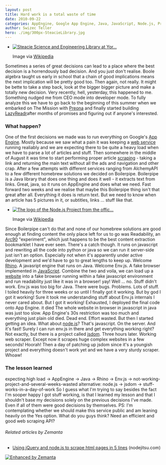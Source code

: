 ```yaml
---
layout: post
title: Hard work is a total waste of time
date: 2010-09-22
categories: AppEngine, Google App Engine, Java, JavaScript, Node.js, Programming
author: Swizec Teller
hero: ./img/300px-SteacieLibrary.jpg
---
```


-   [![Steacie Science and Engineering Library at Yor...](./img/300px-SteacieLibrary.jpg "Steacie Science and Engineering Library at Yor...")](http://commons.wikipedia.org/wiki/File:SteacieLibrary.jpg)

    Image via [Wikipedia](http://commons.wikipedia.org/wiki/File:SteacieLibrary.jpg)

Sometimes a series of great decisions can lead to a place where the best decision is a horrendously bad decision. And you just don't realise. Boole algebra taught us early in school that a chain of good implications means the next implication will be pretty good too. Then again, not really. It might be bette to take a step back, look at the bigger bigger picture and make a totally new decision. Very recently, hell, yesterday, this happened to me. Something nudged me from CEO mode into developer mode. To fully analyze this we have to go back to the beginning of this summer when we embarked on The Mission with [Preona](http://preona.net/) and finally started building [LazyReadr](http://lazyreadr.com/)after months of promises and figuring out if anyone's interested.

### What happen?

One of the first decisions we made was to run everything on Google's [App Engine](http://code.google.com/appengine/ "Google App Engine"). Mostly because we saw what a pain it was keeping a [web service](http://en.wikipedia.org/wiki/Web_service "Web service") running realiably and we are expecting there to be quite a heavy load when we have to parse a lot of articles and stuff. Then somewhere in the middle of August it was time to start performing proper article [scraping](http://en.wikipedia.org/wiki/Web_scraping "Web scraping") - taking a link and returning the main text without all the ads and navigation and other crap. After a few attempts with different services ranging from AlchemyAPI to a few different homebrew solutions we decided on Boilerpipe. Boilerpipe is a Java library that does one thing and does it well - it extracts text from links. Great, java, so it runs on AppEngine and does what we need. Fast forward two weeks and we realise that maybe this Boilerpipe thing isn't that great after all. Everything it does is return text. But we need to know when an article has 5 pictures in it, or subtitles, links ... stuff like that.

-   [![The logo of the Node.js Project from the offic...](./img/300px-NodeJS.png "The logo of the Node.js Project from the offic...")](http://commons.wikipedia.org/wiki/File:NodeJS.png)

    Image via [Wikipedia](http://commons.wikipedia.org/wiki/File:NodeJS.png)

Since Boilerpipe can't do that and none of our homebrew solutions are good enough at finding content the only place left for us to go was Readability, an [Arc90](http://www.arc90.com/ "Arc90") "experiment", which just happens to be the best content extraction bookmarklet I have ever seen. There's a catch though. It runs on javascript and rewriting all the code into python or java so we can run it server-side just isn't an option. Especially not when it's apparently under active development and we'd have to go to great lengths to keep up. Welcome [Rhino](http://www.mozilla.org/rhino/ "Rhino (JavaScript engine)"). A javasript engine that runs on Java. Welcome Env.js. A fake browser implemented in [JavaScript](http://en.wikipedia.org/wiki/JavaScript "JavaScript"). Combine the two and voila, we can load up a [website](http://en.wikipedia.org/wiki/Website "Website") into a fake browser running within a fake javascript environment and run readability just like it was in a browser! yay! Well ... no. Stuff didn't work. Env.js was too big for Java. There were bugs. Problems. Lots of stuff. I toiled heavily for three weeks or so until I finally got it working. But by god I got it working! Sure it took me understanding stuff about Env.js internals I never cared about. But I got it working! Exhausted, I deployed the final code onto App Engine. it died The whole website in browser in javascript in java was just too slow. App Engine's 30s restriction was too much and everything just plain old died. Dead end. Effort wasted. But then I started getting an idea. What about [node.js](http://nodejs.org/ "Node.js")? That's javascript. On the server. And it's fast! Surely I can run env.js in there and get everything working right? Not exactly, but there is a project called [jsdom](http://github.com/tmpvar/jsdom). Three hours later. Working web scraper. Except now it scrapes huge complex websites in a few seconds! Hoorah! Then a day of patching up jsdom since it's a youngish project and everything doesn't work yet and we have a very sturdy scraper. Whoaw!

### The lesson learned

expecting high load -> AppEngine -> Java -> Rhino -> Env.js -> not-working-project-and-several-weeks-wasted alternative: node.js -> jsdom -> stuff-works-in-a-day-of-work So I guess what I'm trying to say besides the fact I'm sooper happy I got stuff working, is that I learned my lesson and that I shouldn't base my decisions solely on the previous decisions I've made. Even if all of them were good decisions by themselves. PS: I'm contemplating whether we should make this service public and am leaning heavily on the Yes option. What do you guys think? Need an efficient and good web scraping API?

###### Related articles by Zemanta

-   [Using jQuery and node.js to scrape html pages in 5 lines](http://blog.nodejitsu.com/jsdom-jquery-in-5-lines-on-nodejs) (nodejitsu.com)

[![Enhanced by Zemanta](http://img.zemanta.com/zemified_e.png?x-id=4671db4b-1c09-4cc2-9c53-825c17a80c65)](http://www.zemanta.com/ "Enhanced by Zemanta")
